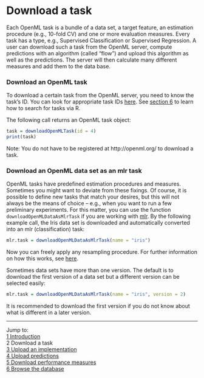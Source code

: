 Download a task
===============

Each OpenML task is a bundle of a data set, a target feature, an estimation procedure (e.g., 10-fold CV) and one or more evaluation measures. Every task has a type, e.g., Supervised Classification or Supervised Regression. A user can download such a task from the OpenML server, compute predictions with an algorithm (called "flow") and upload this algorithm as well as the predictions. The server will then calculate many different measures and add them to the data base.

### Download an OpenML task
To download a certain task from the OpenML server, you need to know the task's ID. You can look for appropriate task IDs [here](http://openml.org/search?q=&type=task). See [section 6](6-Browse-the-database.md) to learn how to search for tasks via R.

The following call returns an OpenML task object: 

```r
task = downloadOpenMLTask(id = 4)
print(task)
```

Note: You do not have to be registered at http://openml.org/ to download a task. 

### Download an OpenML data set as an mlr task
OpenML tasks have predefined estimation procedures and measures. Sometimes you might want to deviate from these fixings. Of course, it is possible to define new tasks that match your desires, but this will not always be the means of choice -- e.g., when you want to run a few preliminary experiments. For this matter, you can use the function `downloadOpenMLDataAsMlrTask` if you are working with [mlr](https://github.com/berndbischl/mlr). By the following example call, the Iris data set is downloaded and automatically converted into an mlr (classification) task: 

```r
mlr.task = downloadOpenMLDataAsMlrTask(name = "iris")
```

Now you can freely apply any resampling procedure. For further information on how this works, see [here](http://berndbischl.github.io/mlr/man/makeResampleDesc.html).

Sometimes data sets have more than one version. The default is to download the first version of a data set but a different version can be selected easily:

```r
mlr.task = downloadOpenMLDataAsMlrTask(name = "iris", version = 2)
```

It is recommended to download the first version if you do not know about what is different in a later version.

----------------------------------------------------------------------------------------------------------------------
Jump to:    
[1 Introduction](1-Introduction.md)    
2 Download a task  
[3 Upload an implementation](3-Upload-an-implementation.md)  
[4 Upload predictions](4-Upload-predictions.md)  
[5 Download performance measures](5-Download-performance-measures.md)  
[6 Browse the database](6-Browse-the-database.md)